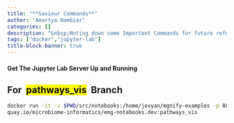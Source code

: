 ```yaml
---
title: "**Saviour Commands**"
author: "Amartya Nambiar"
categories: []
description: "&nbsp;Noting down some Important Commands for future reference"
tags: ["docker","jupyter-lab"]
title-block-banner: true
---
```


#### Get The Jupyter Lab Server Up and Running

::: {.callout-note icon=false}

## For &nbsp;<mark style="background-color: yellow">pathways_vis</mark>&nbsp;  Branch

```bash 
docker run -it -v $PWD/src/notebooks:/home/jovyan/mgnify-examples -p 8888:8888 \
quay.io/microbiome-informatics/emg-notebooks.dev:pathways_vis
```

:::

